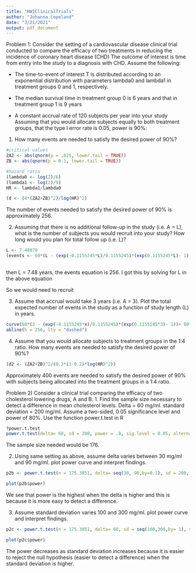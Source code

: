```yaml
---
title: "HW1ClinicalTrials"
author: "Johanna Copeland"
date: "3/21/2021"
output: pdf_document
---
```


Problem 1: Consider the setting of a cardiovascular disease clinical trial conducted to compare the efficacy of two treatments in reducing the incidence of coronary heart disease (CHD)
The outcome of interest is time from entry into the study to a diagnosis with CHD. Assume the following: 

- The time-to-event of interest T is distributed according to an exponential distribution with parameters lambda0 and lambda1 in treatment groups 0 and 1, respectively.

- The median survival time in treatment group 0 is 6 years and that in treatment group 1 is 9 years

- A constant accrual rate of 120 subjects per year into your study
Assuming that you would allocate subjects equally to both treatment groups, that the type I error rate is 0.05, power is 90%:


1)  How many events are needed to satisfy the desired power of 90%?

```r
#critical values
ZA2 <- abs(qnorm(p = .025, lower.tail = TRUE))
ZB <- abs(qnorm(p = 0.1, lower.tail = TRUE))

#hazard ratio
(lambda0 <- log(2)/6)
(lambda1 <- log(2)/9)
HR <- lambda1/lambda0

(d <- (4*(ZA2+ZB)^2)/log(HR)^2)

```

The number of events needed to satisfy the desired power of 90% is approximately 256.


2) Assuming that there is no additional follow-up in the study (i.e. A = L), what is the number of subjects you would recruit into your study? How long would you plan for total follow up (i.e. L)?
```r
L <- 7.48079
(events <- 60*(L - (exp(-0.1155245*L)/0.1155245)*(exp(0.1155245*L)- 1))+ 60*(L - (exp(-0.07701635*L)/0.07701635*(exp(0.07701635*L)- 1))))
                                                                        
```
then L = 7.48 years, the events equation is 256. I got this by solving for L in the above equation

So we would need to recruit 

3) Assume that accrual would take 3 years (i.e. A = 3). Plot the total expected number of events in the study as a function of study length (L) in years.
```r
curve(60*(3 - (exp(-0.1155245*x)/0.1155245)*(exp(0.1155245*3)- 1))+ 60*(3 - (exp(-0.07701635*x)/0.07701635*(exp(0.07701635*3)- 1))), from = 0, to = 20, ylab = "Total Expected Number of Events", xlab ="Length of Study (Years)") 
abline(h = 256, lty = "dashed")

```


4) Assume that you would allocate subjects to treatment groups in the 1:4 ratio. How many events are needed to satisfy the desired power of 90%?
```r
(d2 <- (ZA2+ZB)^2/(0.2*(1-0.2)*log(HR)^2))

```

Approximately 400 events are needed to satisfy the desired power of 90% with subjects being allocated into the treatment groups in a 1:4 ratio. 


Problem 2) Consider a clinical trial comparing the efficacy of two cholesterol lowering drugs, A and B. 
1. Find the sample size necessary to detect a difference in mean cholesterol levels. Delta = 60 mg/ml. standard deviation = 200 mg/ml. Assume a two-sided, 0.05 significance level and power of 80%. Use the function power.t.test in R


```r
?power.t.test
power.t.test(delta= 60, sd = 200, power = .8, sig.level = 0.05, alternative = "two.sided")
```
The sample size needed would be 176. 

2. Using same setting as above, assume delta varies between 30 mg/ml and 90 mg/ml. plot power curve and interpret findings. 
```r
p2b <- power.t.test(n = 175.3851, delta= seq(30, 90,by=0.1), sd = 200, sig.level = 0.05, alternative = "two.sided")

plot(p2b$power)
```
We see that power is the highest when the delta is higher and this is because it is more easy to detect a difference. 



3. Assume standard deviation varies 100 and 300 mg/ml. plot power curve and interpret findings.
```r
p2c <- power.t.test(n = 175.3851, delta= 60, sd = seq(100,300,by= 1), sig.level = 0.05, alternative = "two.sided")

plot(p2c$power)
```
The power decreases as standard deviation increases because it is easier to reject the null hypothesis (easier to detect a difference) when the standard deviation is higher.



